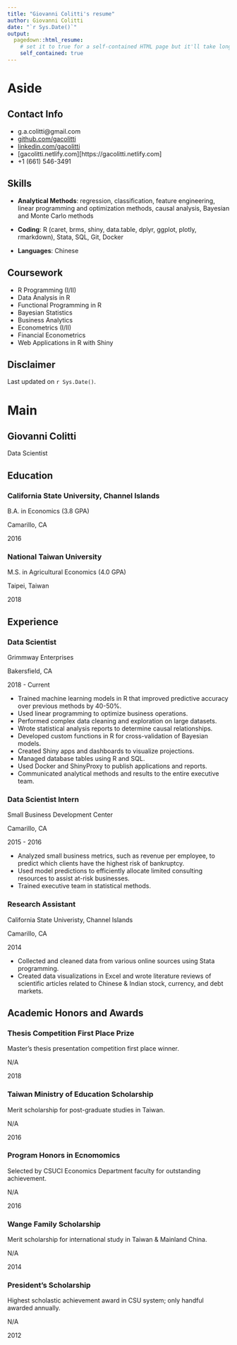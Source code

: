 ```yaml
---
title: "Giovanni Colitti's resume"
author: Giovanni Colitti
date: "`r Sys.Date()`"
output:
  pagedown::html_resume:
    # set it to true for a self-contained HTML page but it'll take longer to render
    self_contained: true
---
```


Aside
================================================================================

Contact Info {#contact}
--------------------------------------------------------------------------------

- <i class="fa fa-envelope"></i> g.a.colitti@gmail.com
- <i class="fa fa-github"></i> [github.com/gacolitti](https://github.com/gacolitti)
- <i class="fa fa-linkedin"></i> [linkedin.com/gacolitti](https://www.linkedin.com/in/giovanni-colitti-17821b6b/)
- <i class="fa fa-book"></i> [gacolitti.netlify.com][https://gacolitti.netlify.com]
- <i class="fa fa-phone"></i> +1 (661) 546-3491

Skills {#skills}
--------------------------------------------------------------------------------

- **Analytical Methods**: 
regression, classification, feature engineering, linear
programming and optimization methods, causal analysis, Bayesian and Monte
Carlo methods

- **Coding**:
R (caret, brms, shiny, data.table, dplyr, ggplot, plotly, rmarkdown), Stata, SQL, Git, Docker 

- **Languages**:
Chinese

Coursework {#skills}
--------------------------------------------------------------------------------

- R Programming (I/II)
- Data Analysis in R
- Functional Programming in R
- Bayesian Statistics
- Business Analytics
- Econometrics (I/II)
- Financial Econometrics
- Web Applications in R with Shiny

Disclaimer {#disclaimer}
--------------------------------------------------------------------------------

Last updated on `r Sys.Date()`.


Main
================================================================================

Giovanni Colitti {#title}
--------------------------------------------------------------------------------

Data Scientist

Education {data-icon=graduation-cap data-concise=true}
--------------------------------------------------------------------------------

### California State University, Channel Islands 

B.A. in Economics (3.8 GPA)

Camarillo, CA

2016

### National Taiwan University

M.S. in Agricultural Economics (4.0 GPA)

Taipei, Taiwan

2018

Experience {data-icon=suitcase}
--------------------------------------------------------------------------------

### Data Scientist

Grimmway Enterprises

Bakersfield, CA

2018 - Current

- Trained machine learning models in R that improved predictive accuracy over previous methods by 40-50%. 
- Used linear programming to optimize business operations.
- Performed complex data cleaning and exploration on large datasets.
- Wrote statistical analysis reports to determine causal relationships.
- Developed custom functions in R for cross-validation of Bayesian models.
- Created Shiny apps and dashboards to visualize projections.
- Managed database tables using R and SQL.
- Used Docker and ShinyProxy to publish applications and reports.
- Communicated analytical methods and results to the entire executive team.

### Data Scientist Intern

Small Business Development Center 

Camarillo, CA

2015 - 2016

- Analyzed small business metrics, such as revenue per employee, to predict which 
clients have the highest risk of bankruptcy. 
- Used model predictions to efficiently allocate 
limited consulting resources to assist at-risk businesses.
- Trained executive team in statistical methods.

### Research Assistant

California State Univeristy, Channel Islands

Camarillo, CA

2014

- Collected and cleaned data from various online sources using Stata programming. 
- Created data visualizations in Excel and wrote literature reviews of scientific articles 
related to Chinese & Indian stock, currency, and debt markets. 

Academic Honors and Awards {data-icon=file}
--------------------------------------------------------------------------------

### Thesis Competition First Place Prize

Master’s thesis presentation competition first place winner.

N/A

2018

### Taiwan Ministry of Education Scholarship

Merit scholarship for post-graduate studies in Taiwan.

N/A

2016

### Program Honors in Ecnomomics

Selected by CSUCI Economics Department faculty for outstanding achievement.

N/A

2016

### Wange Family Scholarship

Merit scholarship for international study in Taiwan & Mainland China.

N/A

2014

### President's Scholarship

Highest scholastic achievement award in CSU system; only handful awarded annually.

N/A

2012